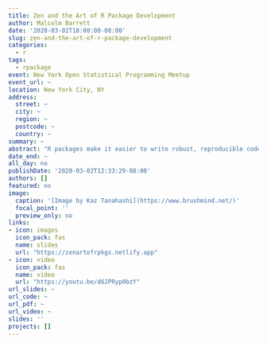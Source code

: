 ```yaml
---
title: Zen and the Art of R Package Development
author: Malcolm Barrett
date: '2020-03-02T18:00:00-08:00'
slug: zen-and-the-art-of-r-package-development
categories:
  - r
tags:
  - rpackage
event: New York Open Statistical Programming Meetup
event_url: ~
location: New York City, NY
address:
  street: ~
  city: ~
  region: ~
  postcode: ~
  country: ~
summary: ~
abstract: "R packages make it easier to write robust, reproducible code, and modern tools in R development like usethis make it easy to work with packages. When you write R packages, you also unlock a whole ecosystem of tools that will make it easier to test, document, and share your code. Despite these benefits, many believe package development is too advanced for them or that they have nothing to offer. A fundamental belief in Zen is that you are already complete, that you already have everything you need. I’ll talk about why your project is already an R package, why you’re already an R package developer, and why you already have the skills to walk the path of development."
date_end: ~
all_day: no
publishDate: '2020-03-02T12:33:29-08:00'
authors: []
featured: no
image:
  caption: '[Image by Kaz Tanahashi](https://www.brushmind.net/)'
  focal_point: ''
  preview_only: no
links:
- icon: images
  icon_pack: fas
  name: slides
  url: "https://zenartofrpkgs.netlify.app"
- icon: video
  icon_pack: fas
  name: video
  url: "https://youtu.be/d6JPRyp0bzY"
url_slides: ~
url_code: ~
url_pdf: ~
url_video: ~
slides: ''
projects: []
---
```

